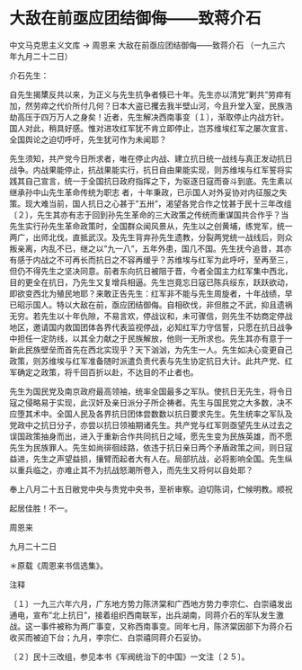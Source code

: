 # 大敌在前亟应团结御侮——致蒋介石

中文马克思主义文库 -> 周恩来
大敌在前亟应团结御侮——致蒋介石
（一九三六年九月二十二日）

介石先生：

自先生揭橥反共以来，为正义与先生抗争者倏已十年。先生亦以清党"剿共"劳瘁有加，然劳瘁之代价所付几何？日本大盗已攫去我半壁山河，今且升堂入室，民族浩劫高压于四万万人之身矣！近者，先生解决西南事变〔１〕，渐取停止内战方针。国人对此，稍具好感。惟对进攻红军犹不肯立即停止，岂苏维埃红军之屡次宣言、全国舆论之迫切呼吁，先生犹可作为未闻耶？

先生须知，共产党今日所求者，唯在停止内战、建立抗日统一战线与真正发动抗日战争。内战果能停止，抗战果能实行，抗日自由果能实现，则苏维埃与红军誓将实践其自己宣言，统一于全国抗日政府指挥之下，为驱逐日寇而奋斗到底。先生素以继承孙中山先生革命传统为职志 者，十年秉政，已示国人对外妥协对内征服之失策。现大难当前，国人抗日之心甚于"五卅"，渴望各党合作之忱甚于民十三年改组〔２〕，先生其亦有志于回到孙先生革命的三大政策之传统而重谋国共合作乎？当先生实行孙先生革命政策时，全国群众闻风景从，先生以之创黄埔，练党军，统一两广，出师北伐，直抵武汉。及先生背弃孙先生遗教，分裂两党统一战线后，则众叛亲离，内乱不已，继之以"九一八"，五年外患，国几不国。先生抚今追昔，其亦有感于内战之不可再长而抗日之不容再缓乎？苏维埃与红军为此呼吁，至再至三，但仍不得先生之坚决同意。前者东向抗日被阻于晋，今者全国主力红军集中西北，目的更全在抗日，乃先生又复增兵相逼。先生岂竟忘日寇已陈兵绥东，跃跃欲动，即欲变西北为殖民地耶？来敢正告先生：红军非不能与先生周旋者，十年战绩，早已昭示国人。特以大敌在前，亟应团结御侮。自相砍伐，非但胜之不武，抑且遗祸无穷。若先生以十年仇隙，不易言欢，停战议和，未可骤信，则先生不妨商定停战地区，邀请国内救国团体各界代表监视停战，必知红军力守信誓，只愿在抗日战争中担任一定防线，以其全力献之于民族解放，他则一无所求也。先生其亦有意于一新此民族壁垒而首先在西北实现乎？天下汹汹，为先生一人。先生如决心变更自己政策，则苏维埃与红军准备随时派遣负责代表与先生协定抗日大计。此共产党、红军确定之政策，将千回百折以赴，不达目的不止者也。

先生为国民党及南京政府最高领袖，统率全国最多之军队。使抗日无先生，将令日寇之侵略易于实现，此汉奸及亲日派分子所企祷者。先生与国民党之大多数，决不应堕其术中。全国人民及各界抗日团体尝数数以抗日要求先生。先生统率之军队及党政中之抗日分子，亦尝以抗日领袖期诸先生。共产党与红军则亟望先生从过去之误国政策抽身而出，进入于重新合作共同抗日之域，愿先生变为民族英雄，而不愿先生为民族罪人。先生如尚徘徊歧路，依违于抗日亲日两个矛盾政策之间，则日寇益进，先生之声望益损，攘臂而起者大有人在。局部抗战，必将影响全国。先生纵以重兵临之，亦难止其不为抗战怒潮所卷入，而先生又将何以自处耶？

奉上八月二十五日敝党中央与贵党中央书，至祈审察。迫切陈词，伫候明教。顺祝

起居佳胜！不一。

周恩来

九月二十二日

＊原载《周恩来书信选集》。

注释

〔１〕一九三六年六月，广东地方势力陈济棠和广西地方势力李宗仁、白崇禧发出通电，宣布"北上抗日"，接着组织西南联军，出兵湖南，同蒋介石的军队发生激战。这一事件被称为两广事变，又称西南事变。同年七月，陈济棠因部下为蒋介石收买而被迫下台；九月，李宗仁、白崇禧同蒋介石妥协。

〔２〕民十三改组，参见本书《军阀统治下的中国》一文注〔２５〕。

